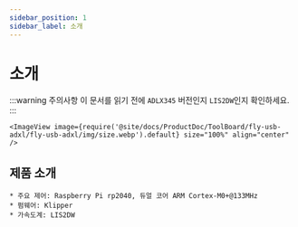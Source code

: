```yaml
---
sidebar_position: 1
sidebar_label: 소개
---
```





# 소개

:::warning 주의사항
이 문서를 읽기 전에 `ADLX345` 버전인지 `LIS2DW`인지 확인하세요.
:::

    <ImageView image={require('@site/docs/ProductDoc/ToolBoard/fly-usb-adxl/fly-usb-adxl/img/size.webp').default} size="100%" align="center" />

## 제품 소개

    * 주요 제어: Raspberry Pi rp2040, 듀얼 코어 ARM Cortex-M0+@133MHz
    * 펌웨어: Klipper
    * 가속도계: LIS2DW